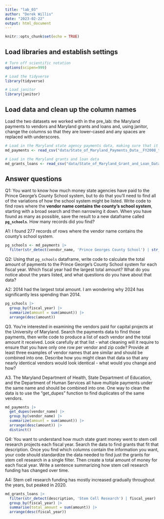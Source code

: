 ```yaml
---
title: "lab_03"
author: "Derek Willis"
date: "2023-02-22"
output: html_document
---
```


```r
knitr::opts_chunk$set(echo = TRUE)
```

## Load libraries and establish settings

```r
# Turn off scientific notation
options(scipen=999)

# Load the tidyverse
library(tidyverse)

# Load janitor
library(janitor)
```

## Load data and clean up the column names

Load the two datasets we worked with in the pre_lab: the Maryland payments to vendors and Maryland grants and loans and, using janitor, change the columns so that they are lower-cased and any spaces are replaced with underscores.

```r
# Load in the Maryland state agency payments data, making sure that it correctly sets the datatypes using all of the rows
md_payments <- read_csv("data/State_of_Maryland_Payments_Data__FY2008_to_FY2024.csv", guess_max=10) |> clean_names()

# Load in the Maryland grants and loan data
md_grants_loans <- read_csv("data/State_of_Maryland_Grant_and_Loan_Data__FY2009_to_FY2022.csv") |> clean_names()
```

## Answer questions

Q1: You want to know how much money state agencies have paid to the Prince George's County School system, but to do that you'll need to find all of the variations of how the school system might be listed. Write code to find rows where the **vendor name contains the county's school system**, starting with a broad search and then narrowing it down. When you have found as many as possible, save the result to a new dataframe called **`pg_schools`**. How many records did you find?

A1: I found 277 records of rows where the vendor name contains the county's school system.

```r
pg_schools <- md_payments |>
  filter(str_detect(vendor_name, 'Prince Georges County School') | str_detect(vendor_name, 'PG County Public') | str_detect(vendor_name, 'Prince Georges Public') | str_detect(vendor_name, 'PG'))
```

Q2: Using that `pg_schools` dataframe, write code to calculate the total amount of payments to the Prince George's County School system for each fiscal year. Which fiscal year had the largest total amount? What do you notice about the years listed, and what questions do you have about that data?

A2: 2014 had the largest total amount. I am wondering why 2024 has significantly less spending than 2014.

```r
pg_schools |>
  group_by(fiscal_year) |> 
  summarize(amount = sum(amount)) |> 
  arrange(desc(amount))
```

Q3. You're interested in examining the vendors paid for capital projects at the University of Maryland. Search the payments data to find those payments, then write code to produce a list of each vendor and the total amount it received. Look carefully at that list - what cleaning will it require to ensure that you have only one row per vendor and zip code? Provide at least three examples of vendor names that are similar and should be combined into one. Describe how you might clean that data so that any nearly identical vendors would look identical - what would you change and how?

A3. The Maryland Department of Health, State Department of Education, and the Department of Human Services all have multiple payments under the same name and should be combined into one. One way to clean the data is to use the "get_dupes" function to find duplicates of the same vendors.

```r
md_payments |>
  get_dupes(vendor_name) |>
  group_by(vendor_name) |> 
  summarize(amount = sum(amount)) |> 
  arrange(desc(amount)) |>
  distinct()
```

Q4: You want to understand how much state grant money went to stem cell research projects each fiscal year. Search the data to find grants that fit that description. Once you find which columns contain the information you want, your code should standardize the data needed to find just the grants for stem cell research in a single filter. Then create a total amount of money for each fiscal year. Write a sentence summarizing how stem cell research funding has changed over time.

A4: Stem cell research funding has mostly increased gradually throughout the years, but peaked in 2020.

```r
md_grants_loans |>
  filter(str_detect(description, 'Stem Cell Research') | fiscal_year) |>
  group_by(fiscal_year) |>
  summarise(total_amount = sum(amount)) |>
  arrange(desc(fiscal_year))
```
